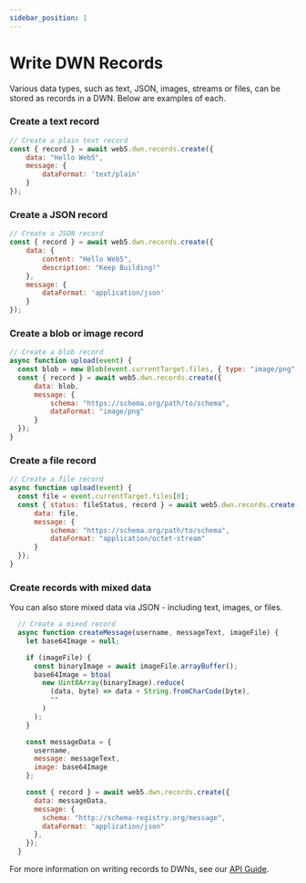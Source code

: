 ```yaml
---
sidebar_position: 1
---
```


# Write DWN Records

Various data types, such as text, JSON, images, streams or files, can be stored as records in a DWN. Below are examples of each.

### Create a text record

```js
// Create a plain text record
const { record } = await web5.dwn.records.create({
    data: "Hello Web5",
    message: {
        dataFormat: 'text/plain'
    }
});
```

### Create a JSON record

```js
// Create a JSON record
const { record } = await web5.dwn.records.create({
    data: {
        content: "Hello Web5",
        description: "Keep Building!"
    },
    message: {
        dataFormat: 'application/json'
    }
});
```

### Create a blob or image record

```js
// Create a blob record
async function upload(event) {
  const blob = new Blob(event.currentTarget.files, { type: "image/png" });
  const { record } = await web5.dwn.records.create({
      data: blob,
      message: {
          schema: "https://schema.org/path/to/schema",
          dataFormat: "image/png"
      }
  });
}
```

### Create a file record

```js
// Create a file record
async function upload(event) {
  const file = event.currentTarget.files[0];
  const { status: fileStatus, record } = await web5.dwn.records.create({
      data: file,
      message: {
          schema: "https://schema.org/path/to/schema",
          dataFormat: "application/octet-stream"
      }
  });
}
```

### Create records with mixed data
You can also store mixed data via JSON - including text, images, or files.

```js
  // Create a mixed record
  async function createMessage(username, messageText, imageFile) {
    let base64Image = null;

    if (imageFile) {
      const binaryImage = await imageFile.arrayBuffer();
      base64Image = btoa(
        new Uint8Array(binaryImage).reduce(
          (data, byte) => data + String.fromCharCode(byte),
          ""
        )
      );
    }

    const messageData = {
      username,
      message: messageText,
      image: base64Image
    };

    const { record } = await web5.dwn.records.create({
      data: messageData,
      message: {
        schema: "http://schema-registry.org/message",
        dataFormat: "application/json"
      },
    });
  }
```


For more information on writing records to DWNs, see our [API Guide](/api/web5-js/dwn/records#createrequest).